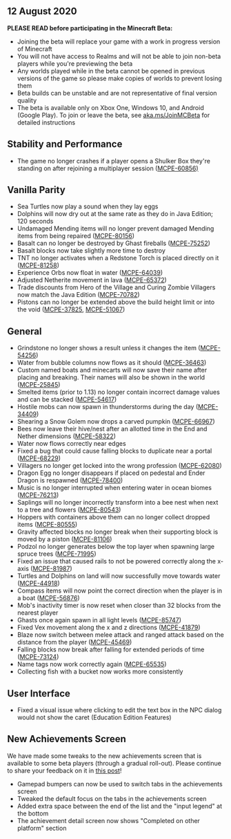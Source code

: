 ## **12 August 2020**

**PLEASE READ before participating in the Minecraft Beta:**

-   Joining the beta will replace your game with a work in progress version of Minecraft
-   You will not have access to Realms and will not be able to join non-beta players while you're previewing the beta
-   Any worlds played while in the beta cannot be opened in previous versions of the game so please make copies of worlds to prevent losing them
-   Beta builds can be unstable and are not representative of final version quality
-   The beta is available only on Xbox One, Windows 10, and Android (Google Play). To join or leave the beta, see [aka.ms/JoinMCBeta](https://aka.ms/JoinMCBeta) for detailed instructions

## **Stability and Performance**

-   The game no longer crashes if a player opens a Shulker Box they're standing on after rejoining a multiplayer session ([MCPE-60856)](https://bugs.mojang.com/browse/MCPE-60856)

## **Vanilla Parity**

-   Sea Turtles now play a sound when they lay eggs
-   Dolphins will now dry out at the same rate as they do in Java Edition; 120 seconds
-   Undamaged Mending items will no longer prevent damaged Mending items from being repaired ([MCPE-80156](https://bugs.mojang.com/browse/MCPE-80156))
-   Basalt can no longer be destroyed by Ghast fireballs ([MCPE-75252](https://bugs.mojang.com/browse/MCPE-75252)) 
-   Basalt blocks now take slightly more time to destroy
-   TNT no longer activates when a Redstone Torch is placed directly on it ([MCPE-81258](https://bugs.mojang.com/browse/MCPE-81258)) 
-   Experience Orbs now float in water ([MCPE-64039](https://bugs.mojang.com/browse/MCPE-64039)) 
-   Adjusted Netherite movement in lava ([MCPE-65372](https://bugs.mojang.com/browse/MCPE-65372)) 
-   Trade discounts from Hero of the Village and Curing Zombie Villagers now match the Java Edition ([MCPE-70782](https://bugs.mojang.com/browse/MCPE-70782)) 
-   Pistons can no longer be extended above the build height limit or into the void ([MCPE-37825](https://bugs.mojang.com/browse/MCPE-37825), [MCPE-51067](https://bugs.mojang.com/browse/MCPE-51067))

## **General**

-   Grindstone no longer shows a result unless it changes the item ([MCPE-54256](https://bugs.mojang.com/browse/MCPE-54256)) 
-   Water from bubble columns now flows as it should ([MCPE-36463](https://bugs.mojang.com/browse/MCPE-36463)) 
-   Custom named boats and minecarts will now save their name after placing and breaking. Their names will also be shown in the world ([MCPE-25845](https://bugs.mojang.com/browse/MCPE-25845)) 
-   Smelted items (prior to 1.13) no longer contain incorrect damage values and can be stacked ([MCPE-54617](https://bugs.mojang.com/browse/MCPE-54617)) 
-   Hostile mobs can now spawn in thunderstorms during the day ([MCPE-34409](https://bugs.mojang.com/browse/MCPE-34409)) 
-   Shearing a Snow Golem now drops a carved pumpkin ([MCPE-66967](https://bugs.mojang.com/browse/MCPE-66967)) 
-   Bees now leave their hive/nest after an allotted time in the End and Nether dimensions ([MCPE-58322](https://bugs.mojang.com/browse/MCPE-58322)) 
-   Water now flows correctly near edges 
-   Fixed a bug that could cause falling blocks to duplicate near a portal ([MCPE-68229](https://bugs.mojang.com/browse/MCPE-68229)) 
-   Villagers no longer get locked into the wrong profession ([MCPE-62080](https://bugs.mojang.com/browse/MCPE-62080)) 
-   Dragon Egg no longer disappears if placed on pedestal and Ender Dragon is respawned ([MCPE-78400](https://bugs.mojang.com/browse/MCPE-78400)) 
-   Music is no longer interrupted when entering water in ocean biomes ([MCPE-76213](https://bugs.mojang.com/browse/MCPE-76213))
-   Saplings will no longer incorrectly transform into a bee nest when next to a tree and flowers ([MCPE-80543](https://bugs.mojang.com/browse/MCPE-80543)) 
-   Hoppers with containers above them can no longer collect dropped items ([MCPE-80555](https://bugs.mojang.com/browse/MCPE-80555)) 
-   Gravity affected blocks no longer break when their supporting block is moved by a piston ([MCPE-81106](https://bugs.mojang.com/browse/MCPE-81106)) 
-   Podzol no longer generates below the top layer when spawning large spruce trees ([MCPE-71995](https://bugs.mojang.com/browse/MCPE-71995)) 
-   Fixed an issue that caused rails to not be powered correctly along the x-axis ([MCPE-81987](https://bugs.mojang.com/browse/MCPE-81987)) 
-   Turtles and Dolphins on land will now successfully move towards water ([MCPE-44918](https://bugs.mojang.com/browse/MCPE-44918)) 
-   Compass items will now point the correct direction when the player is in a boat ([MCPE-56876](https://bugs.mojang.com/browse/MCPE-56876)) 
-   Mob's inactivity timer is now reset when closer than 32 blocks from the nearest player 
-   Ghasts once again spawn in all light levels ([MCPE-85747](https://bugs.mojang.com/browse/MCPE-85747)) 
-   Fixed Vex movement along the x and z directions ([MCPE-41879](https://bugs.mojang.com/browse/MCPE-41879)) 
-   Blaze now switch between melee attack and ranged attack based on the distance from the player ([MCPE-45469](https://bugs.mojang.com/browse/MCPE-45469)) 
-   Falling blocks now break after falling for extended periods of time ([MCPE-73124](https://bugs.mojang.com/browse/MCPE-73124)) 
-   Name tags now work correctly again ([MCPE-65535](https://bugs.mojang.com/browse/MCPE-65535))
-   Collecting fish with a bucket now works more consistently  

## **User Interface**

-   Fixed a visual issue where clicking to edit the text box in the NPC dialog would not show the caret (Education Edition Features)

## **New Achievements Screen**

We have made some tweaks to the new achievements screen that is available to some beta players (through a gradual roll-out). Please continue to share your feedback on it in [this post](https://aka.ms/mcAchievementBeta)!

-   Gamepad bumpers can now be used to switch tabs in the achievements screen 
-   Tweaked the default focus on the tabs in the achievements screen 
-   Added extra space between the end of the list and the "input legend" at the bottom
-   The achievement detail screen now shows "Completed on other platform" section 

